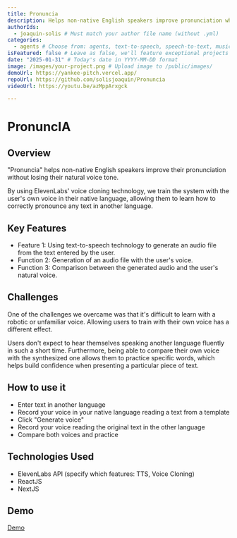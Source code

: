 ---
title: Pronuncia
description: Helps non-native English speakers improve pronunciation while preserving their unique voice tone
authorIds:
  - joaquin-solis # Must match your author file name (without .yml)
categories:
  - agents # Choose from: agents, text-to-speech, speech-to-text, music, voices
isFeatured: false # Leave as false, we'll feature exceptional projects
date: "2025-01-31" # Today's date in YYYY-MM-DD format
image: /images/your-project.png # Upload image to /public/images/
demoUrl: https://yankee-pitch.vercel.app/
repoUrl: https://github.com/solisjoaquin/Pronuncia
videoUrl: https://youtu.be/azMppArxgck

---

# PronuncIA

## Overview

"Pronuncia" helps non-native English speakers improve their pronunciation without losing their natural voice tone. 

By using ElevenLabs' voice cloning technology, we train the system with the user's own voice in their native language, allowing them to learn how to correctly pronounce any text in another language.

## Key Features

- Feature 1: Using text-to-speech technology to generate an audio file from the text entered by the user.
- Function 2: Generation of an audio file with the user's voice.
- Function 3: Comparison between the generated audio and the user's natural voice.

## Challenges

One of the challenges we overcame was that it's difficult to learn with a robotic or unfamiliar voice. 
Allowing users to train with their own voice has a different effect. 

Users don't expect to hear themselves speaking another language fluently in such a short time. 
Furthermore, being able to compare their own voice with the synthesized one allows them to practice specific words, which helps build confidence when presenting a particular piece of text.


## How to use it

- Enter text in another language
- Record your voice in your native language reading a text from a template
- Click "Generate voice"
- Record your voice reading the original text in the other language
- Compare both voices and practice



## Technologies Used

- ElevenLabs API (specify which features: TTS, Voice Cloning)
- ReactJS
- NextJS

## Demo 

[Demo](https://youtu.be/azMppArxgck)